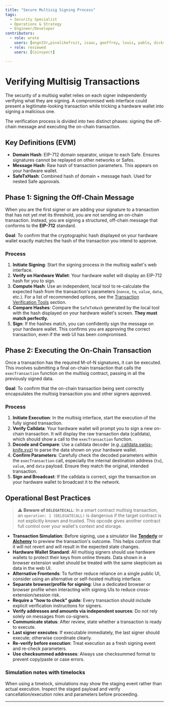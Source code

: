 ```yaml
---
title: "Secure Multisig Signing Process"
tags:
  - Security Specialist
  - Operations & Strategy
  - Engineer/Developer
contributors:
  - role: wrote
    users: [engn33r,pinalikefruit, isaac, geoffrey, louis, pablo, dickson]
  - role: reviewed
    users: [Coinspect] 

---
```



<TagProvider>
<TagFilter />

# Verifying Multisig Transactions

<TagList tags={frontmatter.tags} />
<AttributionList contributors={frontmatter.contributors} />

The security of a multisig wallet relies on each signer independently verifying what they are signing. A compromised web interface could present a legitimate-looking transaction while tricking a hardware wallet into signing a malicious one.

The verification process is divided into two distinct phases: signing the off-chain message and executing the on-chain transaction.

## Key Definitions (EVM)

- **Domain Hash**: EIP-712 domain separator, unique to each Safe. Ensures signatures cannot be replayed on other networks or Safes.
- **Message Hash**: Raw hash of transaction parameters. This appears on your hardware wallet.
- **SafeTxHash**: Combined hash of domain + message hash. Used for nested Safe approvals.

## Phase 1: Signing the Off-Chain Message

When you are the first signer or are adding your signature to a transaction that has not yet met its threshold, you are not sending an on-chain transaction. Instead, you are signing a structured, off-chain message that conforms to the **EIP-712** standard.

**Goal**: To confirm that the cryptographic hash displayed on your hardware wallet exactly matches the hash of the transaction you intend to approve.

### Process

1. **Initiate Signing**: Start the signing process in the multisig wallet's web interface.
2. **Verify on Hardware Wallet**: Your hardware wallet will display an EIP-712 hash for you to sign.
3. **Compute Hash**: Use an independent, local tool to re-calculate the expected hash from the transaction's parameters (`nonce`, `to`, `value`, `data`, etc.). For a list of recommended options, see the [Transaction Verification Tools](/wallet-security/tools-&-resources) section.
4. **Compare Hashes**: Compare the `SafeTxHash` generated by the local tool with the hash displayed on your hardware wallet's screen. **They must match perfectly.**
5. **Sign**: If the hashes match, you can confidently sign the message on your hardware wallet. This confirms you are approving the correct transaction, even if the web UI has been compromised.

## Phase 2: Executing the On-Chain Transaction

Once a transaction has the required M-of-N signatures, it can be executed. This involves submitting a final on-chain transaction that calls the `execTransaction` function on the multisig contract, passing in all the previously signed data.

**Goal**: To confirm that the on-chain transaction being sent correctly encapsulates the multisig transaction you and other signers approved.

### Process

1. **Initiate Execution**: In the multisig interface, start the execution of the fully signed transaction.
2. **Verify Calldata**: Your hardware wallet will prompt you to sign a new on-chain transaction. It will display the raw transaction data (calldata), which should show a call to the `execTransaction` function.
3. **Decode and Compare**: Use a calldata decoder (e.g.,[calldata.swiss-knife.xyz](https://calldata.swiss-knife.xyz/decoder)) to parse the data shown on your hardware wallet.
4. **Confirm Parameters**: Carefully check the decoded parameters within the `execTransaction` call, especially the internal destination address (`to`), `value`, and `data` payload. Ensure they match the original, intended transaction.
5. **Sign and Broadcast**: If the calldata is correct, sign the transaction on your hardware wallet to broadcast it to the network.

## Operational Best Practices

> ⚠️ **Beware of `DELEGATECALL`**: In a smart contract multisig transaction, an `operation: 1 (DELEGATECALL)` is dangerous if the target contract is not explicitly known and trusted. This opcode gives another contract full control over your wallet's context and storage.

- **Transaction Simulation**: Before signing, use a simulator like **[Tenderly](https://tenderly.co/)** or **[Alchemy](https://www.alchemy.com/docs/reference/simulation)** to preview the transaction's outcome. This helps confirm that it will not revert and will result in the expected state changes.
- **Hardware Wallet Standard**: All multisig signers should use hardware wallets to protect their keys from online threats. Data shown in a browser extension wallet should be treated with the same skepticism as data in the web UI.
- **Alternative Frontends**: To further reduce reliance on a single public UI, consider using an alternative or self-hosted multisig interface.
- **Separate browser/profile for signing**: Use a dedicated browser or browser profile when interacting with signing UIs to reduce cross-extension/session risk.
- **Require a "how to check" guide**: Every transaction should include explicit verification instructions for signers.
- **Verify addresses and amounts via independent sources**: Do not rely solely on messages from co-signers.
- **Communicate status**: After review, state whether a transaction is ready to execute.
- **Last signer executes**: If executable immediately, the last signer should execute; otherwise coordinate clearly.
- **Re-verify before execution**: Treat execution as a fresh signing event and re-check parameters.
- **Use checksummed addresses**: Always use checksummed format to prevent copy/paste or case errors.

### Simulation notes with timelocks

When using a timelock, simulations may show the staging event rather than actual execution. Inspect the staged payload and verify cancellation/execution roles and parameters before proceeding.

---

</TagProvider>
<ContributeFooter />